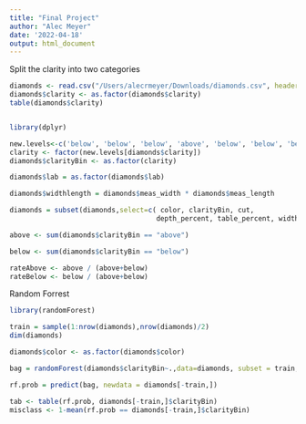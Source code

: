 ```yaml
---
title: "Final Project"
author: "Alec Meyer"
date: '2022-04-18'
output: html_document
---
```


Split the clarity into two categories
```r
diamonds <- read.csv("/Users/alecrmeyer/Downloads/diamonds.csv", header=TRUE)
diamonds$clarity <- as.factor(diamonds$clarity)
table(diamonds$clarity)


library(dplyr)

new.levels<-c('below', 'below', 'below', 'above', 'below', 'below', 'below', 'below', 'above', 'above', 'above')
clarity <- factor(new.levels[diamonds$clarity])
diamonds$clarityBin <- as.factor(clarity)

diamonds$lab = as.factor(diamonds$lab)

diamonds$widthlength = diamonds$meas_width * diamonds$meas_length

diamonds = subset(diamonds,select=c( color, clarityBin, cut, 
                                    depth_percent, table_percent, widthlength, meas_depth, total_sales_price))

```


```r
above <- sum(diamonds$clarityBin == "above")

below <- sum(diamonds$clarityBin == "below")

rateAbove <- above / (above+below)
rateBelow <- below / (above+below)

```
Random Forrest
```r
library(randomForest)

train = sample(1:nrow(diamonds),nrow(diamonds)/2)
dim(diamonds)

diamonds$color <- as.factor(diamonds$color)

bag = randomForest(diamonds$clarityBin~.,data=diamonds, subset = train, mtry = 3, importance = TRUE, ntree=500)

rf.prob = predict(bag, newdata = diamonds[-train,]) 

```

```r

tab <- table(rf.prob, diamonds[-train,]$clarityBin)
misclass <- 1-mean(rf.prob == diamonds[-train,]$clarityBin)

```